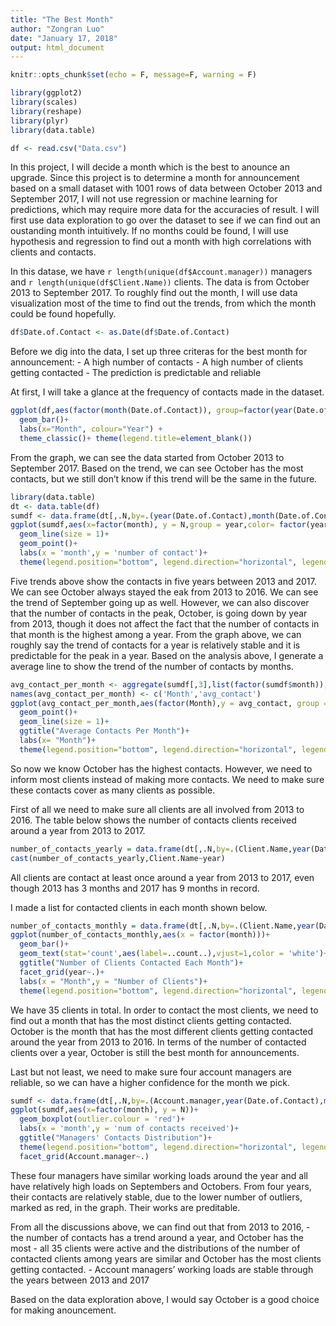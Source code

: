 ```yaml
---
title: "The Best Month"
author: "Zongran Luo"
date: "January 17, 2018"
output: html_document
---
```


```r
knitr::opts_chunk$set(echo = F, message=F, warning = F)
```

```r
library(ggplot2)
library(scales)
library(reshape)
library(plyr)
library(data.table)
```


```r
df <- read.csv("Data.csv")
```

In this project, I will decide a month which is the best to anounce an upgrade. Since this project is to determine a month for announcement based on a small dataset with 1001 rows of data between October 2013 and September 2017, I will not use regression or machine learning for predictions, which may require more data for the accuracies of result. I will first use data exploration to go over the dataset to see if we can find out an oustanding month intuitively. If no months could be found, I will use hypothesis and regression to find out a month with high correlations with clients and contacts. 

In this datase, we have `r length(unique(df$Account.manager))` managers and `r length(unique(df$Client.Name))` clients. The data is from October 2013 to September 2017. To roughly find out the month, I will use data visualization most of the time to find out the trends, from which the month could be found hopefully.

```r
df$Date.of.Contact <- as.Date(df$Date.of.Contact)
```


Before we dig into the data, I set up three criteras for the best month for announcement:
- A high number of contacts
- A high number of clients getting contacted
- The prediction is predictable and reliable

At first, I will take a glance at the frequency of contacts made in the dataset.



```r
ggplot(df,aes(factor(month(Date.of.Contact)), group=factor(year(Date.of.Contact)), fill=factor(year(Date.of.Contact))))+
  geom_bar()+
  labs(x="Month", colour="Year") +
  theme_classic()+ theme(legend.title=element_blank())
```

From the graph, we can see the data started from October 2013 to September 2017. Based on the trend, we can see October has the most contacts, but we still don't know if this trend will be the same in the future. 

```r
library(data.table)
dt <- data.table(df)
sumdf <- data.frame(dt[,.N,by=.(year(Date.of.Contact),month(Date.of.Contact))])
ggplot(sumdf,aes(x=factor(month), y = N,group = year,color= factor(year)))+
  geom_line(size = 1)+
  geom_point()+
  labs(x = 'month',y = 'number of contact')+
  theme(legend.position="bottom", legend.direction="horizontal", legend.title = element_blank())

```

Five trends above show the contacts in five years between 2013 and 2017. We can see October always stayed the eak from 2013 to 2016. We can see the trend of September going up as well. However, we can also discover that the number of contacts in the peak, October, is going down by year from 2013, though it does not affect the fact that the number of contacts in that month is the highest among a year. From the graph above, we can roughly say the trend of  contacts for a year is relatively stable and it is predictable for the peak in a year. Based on the analysis above, I generate a average line to show the trend of the number of contacts by months.



```r
avg_contact_per_month <- aggregate(sumdf[,3],list(factor(sumdf$month)),mean)
names(avg_contact_per_month) <- c('Month','avg_contact')
ggplot(avg_contact_per_month,aes(factor(Month),y = avg_contact, group = 1))+
  geom_point()+
  geom_line(size = 1)+
  ggtitle("Average Contacts Per Month")+
  labs(x= "Month")+
  theme(legend.position="bottom", legend.direction="horizontal", legend.title = element_blank())
```


 
So now we know October has the highest contacts. However, we need to inform most clients instead of making more contacts. We need to make sure these contacts cover as many clients as possible. 

First of all we need to make sure all clients are all involved from 2013 to 2016. The table below shows the number of contacts clients received around a year from 2013 to 2017.
```r
number_of_contacts_yearly = data.frame(dt[,.N,by=.(Client.Name,year(Date.of.Contact))])
cast(number_of_contacts_yearly,Client.Name~year)
```

All clients are contact at least once around a year from 2013 to 2017, even though 2013 has 3 months and 2017 has 9 months in record. 
 
 
I made a list for contacted clients in each month shown below.
```r
number_of_contacts_monthly = data.frame(dt[,.N,by=.(Client.Name,year(Date.of.Contact),month(Date.of.Contact))])
ggplot(number_of_contacts_monthly,aes(x = factor(month)))+
  geom_bar()+
  geom_text(stat='count',aes(label=..count..),vjust=1,color = 'white')+
  ggtitle("Number of Clients Contacted Each Month")+
  facet_grid(year~.)+
  labs(x = "Month",y = "Number of Clients")+
  theme(legend.position="bottom", legend.direction="horizontal", legend.title = element_blank())
```

We have 35 clients in total. In order to contact the most clients, we need to find out a month that has the most distinct clients getting contacted. October is the month that has the most different clients getting contacted around the year from 2013 to 2016. In terms of the number of contacted clients over a year, October is still the best month for announcements.

Last but not least, we need to make sure four account managers are reliable, so we can have a higher confidence for the month we pick.
```r
sumdf <- data.frame(dt[,.N,by=.(Account.manager,year(Date.of.Contact),month(Date.of.Contact))])
ggplot(sumdf,aes(x=factor(month), y = N))+
  geom_boxplot(outlier.colour = 'red')+
  labs(x = 'month',y = 'num of contacts received')+
  ggtitle("Managers' Contacts Distribution")+
  theme(legend.position="bottom", legend.direction="horizontal", legend.title = element_blank())+
  facet_grid(Account.manager~.)
```

These four managers have similar working loads around the year and all have relatively high loads on Septembers and Octobers. From four years, their contacts are relatively stable, due to the lower number of outliers, marked as red, in the graph. Their works are preditable. 

From all the discussions above, we can find out that from 2013 to 2016, 
  - the number of contacts has a trend around a year, and October has the most
  - all 35 clients were active and the distributions of the number of contacted clients among years are similar and October has the most clients getting contacted.
  - Account managers' working loads are stable through the years between 2013 and 2017 

Based on the data exploration above, I would say October is a good choice for making anouncement. 
